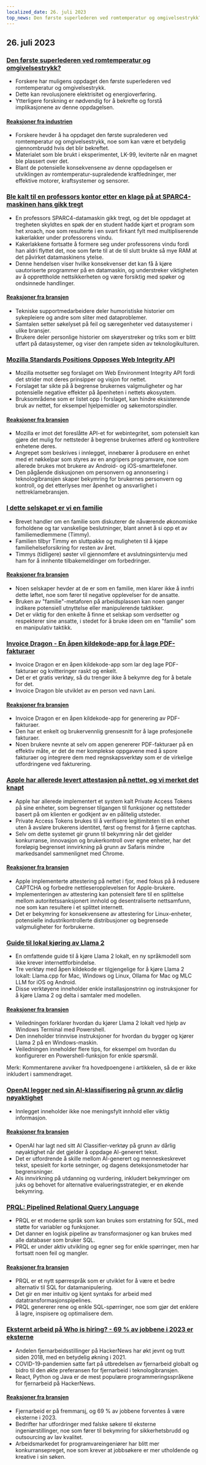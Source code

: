 ```yaml
---
localized_date: 26. juli 2023
top_news: Den første superlederen ved romtemperatur og omgivelsestrykk?
---
```




<CallToAction />

<Steps>

## 26. juli 2023

### [Den første superlederen ved romtemperatur og omgivelsestrykk?](https://arxiv.org/abs/2307.12008)

- Forskere har muligens oppdaget den første superlederen ved romtemperatur og omgivelsestrykk.
- Dette kan revolusjonere elektrisitet og energioverføring.
- Ytterligere forskning er nødvendig for å bekrefte og forstå implikasjonene av denne oppdagelsen.

#### [Reaksjoner fra industrien](http://news.ycombinator.com/item?id=36864624)

- Forskere hevder å ha oppdaget den første supralederen ved romtemperatur og omgivelsestrykk, noe som kan være et betydelig gjennombrudd hvis det blir bekreftet.
- Materialet som ble brukt i eksperimentet, LK-99, leviterte når en magnet ble plassert over det.
- Blant de potensielle konsekvensene av denne oppdagelsen er utviklingen av romtemperatur-supraledende kraftledninger, mer effektive motorer, kraftsystemer og sensorer.

### [Ble kalt til en professors kontor etter en klage på at SPARC4-maskinen hans gikk tregt](https://infosec.exchange/@paco/110772422266480371)

- En professors SPARC4-datamaskin gikk tregt, og det ble oppdaget at tregheten skyldtes en spøk der en student hadde kjørt et program som het xroach, noe som resulterte i en svart firkant fylt med multipliserende kakerlakker under professorens vindu.
- Kakerlakkene fortsatte å formere seg under professorens vindu fordi han aldri flyttet det, noe som førte til at de til slutt brukte så mye RAM at det påvirket datamaskinens ytelse.
- Denne hendelsen viser hvilke konsekvenser det kan få å kjøre uautoriserte programmer på en datamaskin, og understreker viktigheten av å opprettholde nettsikkerheten og være forsiktig med spøker og ondsinnede handlinger.

#### [Reaksjoner fra bransjen](http://news.ycombinator.com/item?id=36857314)

- Tekniske supportmedarbeidere deler humoristiske historier om sykepleiere og andre som sliter med dataproblemer.
- Samtalen setter søkelyset på feil og særegenheter ved datasystemer i ulike bransjer.
- Brukere deler personlige historier om skøyerstreker og triks som er blitt utført på datasystemer, og viser den rampete siden av teknologikulturen.

### [Mozilla Standards Positions Opposes Web Integrity API](https://github.com/mozilla/standards-positions/issues/852)

- Mozilla motsetter seg forslaget om Web Environment Integrity API fordi det strider mot deres prinsipper og visjon for nettet.
- Forslaget tar sikte på å begrense brukernes valgmuligheter og har potensielle negative effekter på åpenheten i nettets økosystem.
- Bruksområdene som er listet opp i forslaget, kan hindre eksisterende bruk av nettet, for eksempel hjelpemidler og søkemotorspindler.

#### [Reaksjoner fra bransjen](http://news.ycombinator.com/item?id=36857032)

- Mozilla er imot det foreslåtte API-et for webintegritet, som potensielt kan gjøre det mulig for nettsteder å begrense brukernes atferd og kontrollere enhetene deres.
- Angrepet som beskrives i innlegget, innebærer å produsere en enhet med et nøkkelpar som styres av en angripers programvare, noe som allerede brukes mot brukere av Android- og iOS-smarttelefoner.
- Den pågående diskusjonen om personvern og annonsering i teknologibransjen skaper bekymring for brukernes personvern og kontroll, og det etterlyses mer åpenhet og ansvarlighet i nettreklamebransjen.

### [I dette selskapet er vi en familie](https://pboyd.io/posts/at-company-we-are-family/)

- Brevet handler om en familie som diskuterer de nåværende økonomiske forholdene og tar vanskelige beslutninger, blant annet å si opp et av familiemedlemmene (Timmy).
- Familien tilbyr Timmy en sluttpakke og muligheten til å kjøpe familiehelseforsikring for resten av året.
- Timmys (tidligere) søster vil gjennomføre et avslutningsintervju med ham for å innhente tilbakemeldinger om forbedringer.

#### [Reaksjoner fra bransjen](http://news.ycombinator.com/item?id=36864476)

- Noen selskaper hevder at de er som en familie, men klarer ikke å innfri dette løftet, noe som fører til negative opplevelser for de ansatte.
- Bruken av "familie"-metaforen på arbeidsplassen kan noen ganger indikere potensiell utnyttelse eller manipulerende taktikker.
- Det er viktig for den enkelte å finne et selskap som verdsetter og respekterer sine ansatte, i stedet for å bruke ideen om en "familie" som en manipulativ taktikk.

### [Invoice Dragon - En åpen kildekode-app for å lage PDF-fakturaer](https://invoicedragon.com/)

- Invoice Dragon er en åpen kildekode-app som lar deg lage PDF-fakturaer og kvitteringer raskt og enkelt.
- Det er et gratis verktøy, så du trenger ikke å bekymre deg for å betale for det.
- Invoice Dragon ble utviklet av en person ved navn Lani.

#### [Reaksjoner fra bransjen](http://news.ycombinator.com/item?id=36860898)

- Invoice Dragon er en åpen kildekode-app for generering av PDF-fakturaer.
- Den har et enkelt og brukervennlig grensesnitt for å lage profesjonelle fakturaer.
- Noen brukere nevnte at selv om appen genererer PDF-fakturaer på en effektiv måte, er det de mer komplekse oppgavene med å spore fakturaer og integrere dem med regnskapsverktøy som er de virkelige utfordringene ved fakturering.

### [Apple har allerede levert attestasjon på nettet, og vi merket det knapt](https://httptoolkit.com/blog/apple-private-access-tokens-attestation/)

- Apple har allerede implementert et system kalt Private Access Tokens på sine enheter, som begrenser tilgangen til funksjoner og nettsteder basert på om klienten er godkjent av en pålitelig utsteder.
- Private Access Tokens brukes til å verifisere legitimiteten til en enhet uten å avsløre brukerens identitet, først og fremst for å fjerne captchas.
- Selv om dette systemet gir grunn til bekymring når det gjelder konkurranse, innovasjon og brukerkontroll over egne enheter, har det foreløpig begrenset innvirkning på grunn av Safaris mindre markedsandel sammenlignet med Chrome.

#### [Reaksjoner fra bransjen](http://news.ycombinator.com/item?id=36862494)

- Apple implementerte attestering på nettet i fjor, med fokus på å redusere CAPTCHA og forbedre nettleseropplevelsen for Apple-brukere.
- Implementeringen av attestering kan potensielt føre til en splittelse mellom autoritetssanksjonert innhold og desentraliserte nettsamfunn, noe som kan resultere i et splittet internett.
- Det er bekymring for konsekvensene av attestering for Linux-enheter, potensielle industrikontrollerte distribusjoner og begrensede valgmuligheter for forbrukerne.

### [Guide til lokal kjøring av Llama 2](https://replicate.com/blog/run-llama-locally)

- En omfattende guide til å kjøre Llama 2 lokalt, en ny språkmodell som ikke krever internettforbindelse.
- Tre verktøy med åpen kildekode er tilgjengelige for å kjøre Llama 2 lokalt: Llama.cpp for Mac, Windows og Linux, Ollama for Mac og MLC LLM for iOS og Android.
- Disse verktøyene inneholder enkle installasjonstrinn og instruksjoner for å kjøre Llama 2 og delta i samtaler med modellen.

#### [Reaksjoner fra bransjen](http://news.ycombinator.com/item?id=36865495)

- Veiledningen forklarer hvordan du kjører Llama 2 lokalt ved hjelp av Windows Terminal med Powershell.
- Den inneholder trinnvise instruksjoner for hvordan du bygger og kjører Llama 2 på en Windows-maskin.
- Veiledningen inneholder flere tips, for eksempel om hvordan du konfigurerer en Powershell-funksjon for enkle spørsmål.

Merk: Kommentarene avviker fra hovedpoengene i artikkelen, så de er ikke inkludert i sammendraget.

### [OpenAI legger ned sin AI-klassifisering på grunn av dårlig nøyaktighet](https://decrypt.co/149826/openai-quietly-shutters-its-ai-detection-tool)

- Innlegget inneholder ikke noe meningsfylt innhold eller viktig informasjon.

#### [Reaksjoner fra bransjen](http://news.ycombinator.com/item?id=36862850)

- OpenAI har lagt ned sitt AI Classifier-verktøy på grunn av dårlig nøyaktighet når det gjelder å oppdage AI-generert tekst.
- Det er utfordrende å skille mellom AI-generert og menneskeskrevet tekst, spesielt for korte setninger, og dagens deteksjonsmetoder har begrensninger.
- AIs innvirkning på utdanning og vurdering, inkludert bekymringer om juks og behovet for alternative evalueringsstrategier, er en økende bekymring.

### [PRQL: Pipelined Relational Query Language](https://github.com/PRQL/prql)

- PRQL er et moderne språk som kan brukes som erstatning for SQL, med støtte for variabler og funksjoner.
- Det danner en logisk pipeline av transformasjoner og kan brukes med alle databaser som bruker SQL.
- PRQL er under aktiv utvikling og egner seg for enkle spørringer, men har fortsatt noen feil og mangler.

#### [Reaksjoner fra bransjen](http://news.ycombinator.com/item?id=36866861)

- PRQL er et nytt spørrespråk som er utviklet for å være et bedre alternativ til SQL for datamanipulering.
- Det gir en mer intuitiv og kjent syntaks for arbeid med datatransformasjonspipelines.
- PRQL genererer rene og enkle SQL-spørringer, noe som gjør det enklere å lagre, inspisere og optimalisere dem.

### [Eksternt arbeid på Who is hiring? - 69 % av jobbene i 2023 er eksterne](https://blog.spatial.chat/tracking-hackernews-shifting-preferences-for-remote-jobs-over-5-years/)

- Andelen fjernarbeidsstillinger på HackerNews har økt jevnt og trutt siden 2018, med en betydelig økning i 2021.
- COVID-19-pandemien satte fart på utbredelsen av fjernarbeid globalt og bidro til den økte preferansen for fjernarbeid i teknologibransjen.
- React, Python og Java er de mest populære programmeringsspråkene for fjernarbeid på HackerNews.

#### [Reaksjoner fra bransjen](http://news.ycombinator.com/item?id=36863280)

- Fjernarbeid er på fremmarsj, og 69 % av jobbene forventes å være eksterne i 2023.
- Bedrifter har utfordringer med falske søkere til eksterne ingeniørstillinger, noe som fører til bekymring for sikkerhetsbrudd og outsourcing av lav kvalitet.
- Arbeidsmarkedet for programvareingeniører har blitt mer konkurransepreget, noe som krever at jobbsøkere er mer utholdende og kreative i sin søken.

</Steps>
